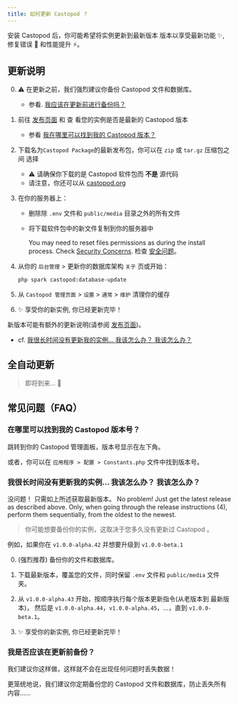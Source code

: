 ```yaml
---
title: 如何更新 Castopod ？
---
```



安装 Castopod 后，你可能希望将实例更新到最新版本 版本以享受最新功能 ✨, 修复错误
🐛 和性能提升 ⚡。

## 更新说明

0. ⚠️ 在更新之前，我们强烈建议你备份 Castopod 文件和数据库。

   - 参看. [我应该在更新前进行备份吗？](#should-i-make-a-backup-before-updating)

1. 前往 [发布页面](https://code.castopod.org/adaures/castopod/-/releases) 和 查
   看您的实例是否是最新的 Castopod 版本

   - 参看
     [我在哪里可以找到我的 Castopod 版本？](#where-can-i-find-my-castopod-version)

2. 下载名为`Castopod Package`的最新发布包，你可以在 `zip` 或 `tar.gz` 压缩包之间
   选择

   - ⚠️ 请确保你下载的是 Castopod 软件包而 **不是** 源代码
   - 请注意，你还可以从 [castopod.org](https://castopod.org/)

3. 在你的服务器上：

   - 删除除 `.env` 文件和 `public/media` 目录之外的所有文件
   - 将下载软件包中的新文件复制到你的服务器中

     <Aside>

     You may need to reset files permissions as during the install process.
     Check [Security Concerns](./security.md). 检查 [安全问题](./security.md)。

     </Aside>

4. 从你的 `后台管理` > 更新你的数据库架构 `关于` 页或开始：

   ```bash
   php spark castopod:database-update
   ```

5. 从 `Castopod 管理页面` > `设置` > `通常` > `维护` 清理你的缓存
6. ✨ 享受你的新实例, 你已经更新完毕！

<Aside>

新版本可能有额外的更新说明(请参阅
[发布页面](https://code.castopod.org/adaures/castopod/-/releases))。

- cf.
  [我很长时间没有更新我的实例… 我该怎么办？ 我该怎么办？](#我很长时间没有更新我的实例-我该怎么办-我该怎么办)

</Aside>

## 全自动更新

> 即将到来... 👀

## 常见问题（FAQ）

### 在哪里可以找到我的 Castopod 版本号？

跳转到你的 Castopod 管理面板，版本号显示在左下角。

或者，你可以在 `应用程序 > 配置 > Constants.php` 文件中找到版本号。

### 我很长时间没有更新我的实例… 我该怎么办？ 我该怎么办？

没问题！ 只需如上所述获取最新版本。 No problem! Just get the latest release as
described above. Only, when going through the release instructions (4), perform
them sequentially, from the oldest to the newest.

> 你可能想要备份你的实例，这取决于您多久没有更新过 Castopod 。

例如，如果你在 `v1.0.0-alpha.42` 并想要升级到 `v1.0.0-beta.1`

0. (强烈推荐) 备份你的文件和数据库。

1. 下载最新版本，覆盖您的文件，同时保留 `.env` 文件和 `public/media` 文件夹。

2. 从 `v1.0.0-alpha.43` 开始，按顺序执行每个版本更新指令(从老版本到 最新版本)，
   然后是 `v1.0.0-alpha.44`，`v1.0.0-alpha.45`，…，直到 `v1.0.0-beta.1`。

3. ✨ 享受你的新实例, 你已经更新完毕！

### 我是否应该在更新前备份？

我们建议你这样做，这样就不会在出现任何问题时丢失数据！

更笼统地说，我们建议你定期备份您的 Castopod 文件和数据库，防止丢失所有内容……
